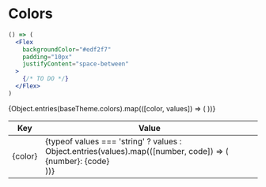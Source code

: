 
<Meta title="Utilities|Colors" />

# Colors

```jsx
() => (
  <Flex
    backgroundColor="#edf2f7"
    padding="10px"
    justifyContent="space-between"
  >
    {/* TO DO */}
  </Flex>
)
```

<table>
  <thead>
    <tr>
      <th>Key</th>
      <th>Value</th>
    </tr>
  </thead>
  <tbody>
    {Object.entries(baseTheme.colors).map(([color, values]) => (
      <tr>
        <td>{color}</td>
        <td>
          {typeof values === 'string' ? values : Object.entries(values).map(([number, code]) => (
            <div>{number}: {code}</div>
          ))}
        </td>
      </tr>
    ))}
  </tbody>
</table>